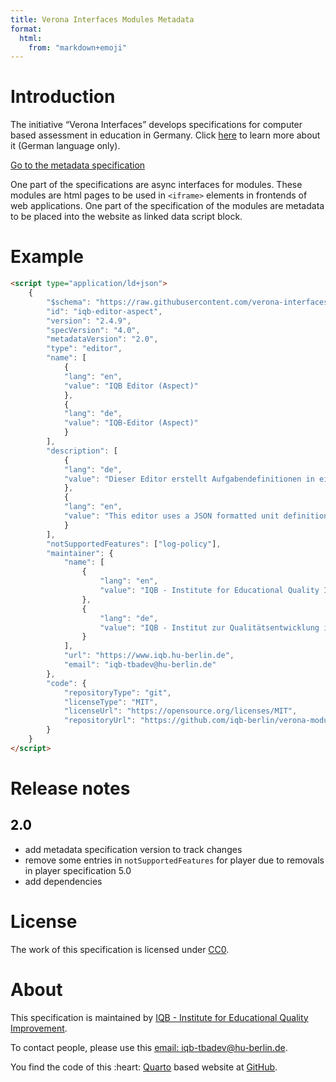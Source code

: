 ```yaml
---
title: Verona Interfaces Modules Metadata
format:
  html:
    from: "markdown+emoji"
---
```


# Introduction

The initiative "Verona Interfaces" develops specifications for computer based assessment in education in Germany. Click [here](https://verona-interfaces.github.io/) to learn more about it (German language only).

[Go to the metadata specification](verona-module-metadata.qmd)

One part of the specifications are async interfaces for modules. These modules are html pages to be used in `<iframe>` elements in frontends of web applications. One part of the specification of the modules are metadata to be placed into the website as linked data script block.

# Example

```html
<script type="application/ld+json">
    {
        "$schema": "https://raw.githubusercontent.com/verona-interfaces/metadata/master/verona-module-metadata.json",
        "id": "iqb-editor-aspect",
        "version": "2.4.9",
        "specVersion": "4.0",
        "metadataVersion": "2.0",
        "type": "editor",
        "name": [
            {
            "lang": "en",
            "value": "IQB Editor (Aspect)"
            },
            {
            "lang": "de",
            "value": "IQB-Editor (Aspect)"
            }
        ],
        "description": [
            {
            "lang": "de",
            "value": "Dieser Editor erstellt Aufgabendefinitionen in einem eigenen, JSON-Format. Anzeige- und Interaktionselemente können auf einer oder über mehreren Seiten frei oder in einem Grid positioniert werden."
            },
            {
            "lang": "en",
            "value": "This editor uses a JSON formatted unit definition. You can place elements for display or interaction purposes freely or in a grid on one or more pages."
            }
        ],
        "notSupportedFeatures": ["log-policy"],
        "maintainer": {
            "name": [
                {
                    "lang": "en",
                    "value": "IQB - Institute for Educational Quality Improvement."
                },
                {
                    "lang": "de",
                    "value": "IQB - Institut zur Qualitätsentwicklung im Bildungswesen."
                }
            ],
            "url": "https://www.iqb.hu-berlin.de",
            "email": "iqb-tbadev@hu-berlin.de"
        },
        "code": {
            "repositoryType": "git",
            "licenseType": "MIT",
            "licenseUrl": "https://opensource.org/licenses/MIT",
            "repositoryUrl": "https://github.com/iqb-berlin/verona-modules-aspect"
        }
    }
</script>
```

# Release notes

##  [2.0]{style="color: black;"}

* add metadata specification version to track changes
* remove some entries in `notSupportedFeatures` for player due to removals in player specification 5.0
* add dependencies

# License

The work of this specification is licensed under [CC0](https://creativecommons.org/public-domain/cc0/).

# About

This specification is maintained by [IQB - Institute for Educational Quality Improvement](https://www.iqb.hu-berlin.de).

To contact people, please use this [email: iqb-tbadev@hu-berlin.de](mailto:iqb-tbadev@hu-berlin.de).

You find the code of this :heart: [Quarto](https://quarto.org) based website at [GitHub](https://github.com/verona-interfaces/metadata).
